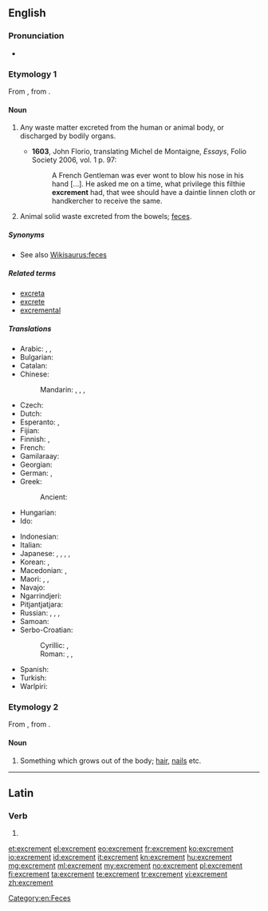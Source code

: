 ==English==

===Pronunciation===
* {{IPA|/ˈɛkskɹəmənt/}}

===Etymology 1===
From {{etyl|la}} {{term|excrementum|excrēmentum|lang=la}}, from {{term|excernere||to excrete|lang=la}}.

====Noun====
{{en-noun}}

# {{archaic}} Any waste matter excreted from the human or animal body, or discharged by bodily organs.
#* '''1603''', John Florio, translating Michel de Montaigne, ''Essays'', Folio Society 2006, vol. 1 p. 97:
#*: A French Gentleman was ever wont to blow his nose in his hand [...]. He asked me on a time, what privilege this filthie '''excrement''' had, that wee should have a daintie linnen cloth or handkercher to receive the same.
# {{context|now|_|specifically}} Animal solid waste excreted from the bowels; [[feces]].

=====Synonyms=====
* See also [[Wikisaurus:feces]]

=====Related terms=====
* [[excreta]]
* [[excrete]]
* [[excremental]]

=====Translations=====
{{trans-top|animal solid waste}}
* Arabic: {{t-|ar|غائط|m|tr=ġāʾiṭ}}, {{t-|ar|براز|m|tr=birāz}}, {{t-|ar|خراء|m|tr=xirāʾ}}
* Bulgarian: {{t-|bg|изпражнение|n|tr=izpražnénie|sc=Cyrl}}
* Catalan: {{t|ca|femta|f}}
* Chinese:
*: Mandarin: {{t+|cmn|大便|tr=dàbiàn|sc=Hani}}, {{t+|cmn|屎|tr=shǐ|sc=Hani}}, {{t|cmn|糞|sc=Hani}}, {{t+|cmn|粪|tr=fèn|sc=Hani}}
* Czech: {{t+|cs|výkal|m}}
* Dutch: {{t|nl|uitwerpselen|n|p}}
* Esperanto: {{t-|eo|feko}}, {{t-|eo|ekskremento}}
* Fijian: {{t|fj|dā}}
* Finnish: {{qualifier|animal excrement}} {{t|fi|lanta}}, {{qualifier|human excrement}} {{t|fi|uloste}}
* French: {{t+|fr|excrément|m}}
* Gamilaraay: {{t|kld|guna}}
* Georgian: {{t-|ka|ექსკრემენტები|tr=ek'skrementebi|sc=Geor}}
* German: {{t|de|Ausscheidungen|f|p}}, {{t|de|Kot|m}}
* Greek: {{t+|el|περίττωμα|n|tr=períttoma|sc=Grek}}
*: Ancient: {{tø|grc|σκῶρ|n|tr=skỗr|sc=polytonic}}
* Hungarian: {{t+|hu|ürülék}}
* Ido: {{t+|io|exkremento}}
{{trans-mid}}
* Indonesian: {{t+|id|tahi}}
* Italian: {{t+|it|escremento|m}}
* Japanese: {{t+|ja|便|tr=ben|sc=Jpan}}, {{t-|ja|大便|tr=daiben|sc=Jpan}}, {{t+|ja|うんこ|tr=unko|sc=Jpan}}, {{t-|ja|うんち|tr=unchi|sc=Jpan}}, {{t+|ja|糞|tr=[[ふん]], fun;[[くそ]], kuso|sc=Jpan}}
* Korean: {{t|ko|똥|tr=ttong|sc=Kore}}, {{qualifier|human euphemism}} {{t|ko|뒤|tr=dwi|sc=Kore}}
* Macedonian: {{t-|mk|измет|m|tr=ízmet}}, {{t-|mk|екскремент|m|tr=ekskremént}}
* Maori: {{t|mi|tūtae}}, {{t|mi|hamuti}}, {{t|mi|paru}}
* Navajo: {{tø|nv|chąąʼ}}
* Ngarrindjeri: {{tø|nay|kunar}}
* Pitjantjatjara: {{t|pjt|kuna|sc=pjt-Latn}}
* Russian: {{t|ru|кал|m|tr=kal|sc=Cyrl}}, {{t|ru|экскремент|m|p|tr=ekskreménty|alt=экскременты|sc=Cyrl}}, {{t|ru|испражнение|n|p|tr=ispražnénija|alt=испражнения|sc=Cyrl}}, {{t|ru|фекалии|f|p|tr=fekálii|sc=Cyrl}}
* Samoan: {{t-|sm|tae}}
* Serbo-Croatian:
*: Cyrillic: {{t|sh|екскремент|m|sc=Cyrl}}, {{t|sh|измет|m|sc=Cyrl}}
*: Roman: {{t|sh|ekskrement|m}}, {{t|sh|izmet|m}}, {{t|sh|izmetine|f|p}}
* Spanish: {{t+|es|excremento|m}}
* Turkish: {{t+|tr|dışkı}}
* Warlpiri: {{t|wbp|kuna}}
{{trans-bottom}}

===Etymology 2===
From {{etyl|la}} {{term|excrementum|excrēmentum}}, from {{term|excrescere|excrēscere|to grow out}}.

====Noun====
{{en-noun}}

# {{obsolete}} Something which grows out of the body; [[hair]], [[nails]] etc.

[[Category:en:Feces]]

----

==Latin==

===Verb===
{{la-verb-form|excrement}}

# {{conjugation of|excremo|excremō|3|p|pres|act|sub|lang=la}}

[[et:excrement]]
[[el:excrement]]
[[eo:excrement]]
[[fr:excrement]]
[[ko:excrement]]
[[io:excrement]]
[[id:excrement]]
[[it:excrement]]
[[kn:excrement]]
[[hu:excrement]]
[[mg:excrement]]
[[ml:excrement]]
[[my:excrement]]
[[no:excrement]]
[[pl:excrement]]
[[fi:excrement]]
[[ta:excrement]]
[[te:excrement]]
[[tr:excrement]]
[[vi:excrement]]
[[zh:excrement]]